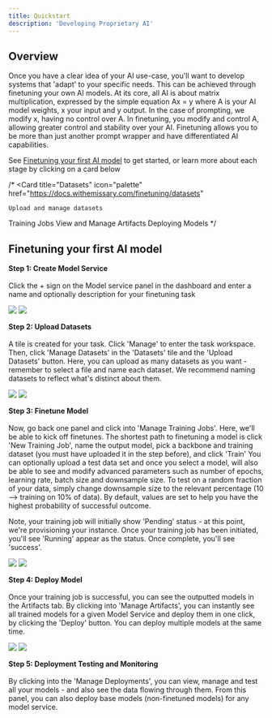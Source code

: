 ```yaml
---
title: Quickstart
description: 'Developing Proprietary AI'
---
```


## Overview
Once you have a clear idea of your AI use-case, you'll want to develop systems that 'adapt' to your specific needs.
This can be achieved through finetuning your own AI models. At its core, all AI is about matrix multiplication, expressed by the simple equation Ax = y where A is your AI model weights, x your input and y output.
In the case of prompting, we modify x, having no control over A. In finetuning, you modify and control A, allowing greater control and stability over your AI.
Finetuning allows you to be more than just another prompt wrapper and have differentiated AI capabilities. 

See [Finetuning your first AI model](#finetuning-your-first-ai-model) to get started, or learn more about each stage by clicking on a card below

/*
<CardGroup cols={2}>
  <Card
    title="Datasets"
    icon="palette"
    href="https://docs.withemissary.com/finetuning/datasets"
  >
    Upload and manage datasets
  </Card>
   <Card
    title="Training Jobs"
    icon="palette"
    href="https://docs.withemissary.com/finetuning/training_jobs"
  >
    Training Jobs
  </Card>
   <Card
    title="Artifacts"
    icon="palette"
    href="https://docs.withemissary.com/finetuning/artifacts"
  >
    View and Manage Artifacts
  </Card>
   <Card
    title="Deployment"
    icon="palette"
    href="https://docs.withemissary.com/finetuning/deployment"
  >
    Deploying Models
  </Card>
</CardGroup>
*/

## Finetuning your first AI model

**Step 1: Create Model Service** <br></br>
Click the + sign on the Model service panel in the dashboard and enter a name and optionally description for your finetuning task

<CardGroup cols={2}>
  <Card>
    <img src="/images/finetuning/model_services.png" />
  </Card>
  <Card>
    <img src="/images/finetuning/new_model_service.png" />
  </Card>
</CardGroup>

**Step 2: Upload Datasets** <br></br>
A tile is created for your task. Click 'Manage' to enter the task workspace. Then, click 'Manage Datasets' in the 'Datasets' tile and the 'Upload Datasets' button.
Here, you can upload as many datasets as you want - remember to select a file and name each dataset. We recommend naming datasets to reflect what's distinct about them.

<CardGroup cols={2}>
  <Card>
    <img src="/images/finetuning/manage_datasets.png" />
  </Card>
  <Card>
    <img src="/images/finetuning/upload_dataset.png" />
  </Card>
</CardGroup>

**Step 3: Finetune Model** <br></br>
Now, go back one panel and click into 'Manage Training Jobs'. Here, we'll be able to kick off finetunes. The shortest path to finetuning a model is click 'New Training Job', name the output model, pick a backbone and training dataset (you must have uploaded it in the step before), and click 'Train'
You can optionally upload a test data set and once you select a model, will also be able to see and modify advanced parameters such as number of epochs, learning rate, batch size and downsample size.
To test on a random fraction of your data, simply change downsample size to the relevant percentage (10 --> training on 10% of data). By default, values are set to help you have the highest probability of successful outcome. 

Note, your training job will initially show 'Pending' status - at this point, we're provisioning your instance. 
Once your training job has been initiated, you'll see 'Running' appear as the status. 
Once complete, you'll see 'success'.

<Frame>
  <img src="/images/finetuning/training_job.png" style={{ borderRadius: '0.5rem' }} />
</Frame>
<Frame>
  <img src="/images/finetuning/training.png" style={{ borderRadius: '0.5rem' }} />
</Frame>


**Step 4: Deploy Model** <br></br> 
Once your training job is successful, you can see the outputted models in the Artifacts tab. By clicking into 'Manage Artifacts', you can instantly see all trained models for a given Model Service and deploy them in one click, by clicking the 'Deploy' button.
You can deploy multiple models at the same time.

<Frame>
  <img src="/images/finetuning/success_job.usng" style={{ borderRadius: '0.5rem' }} />
</Frame>
<Frame>
  <img src="/images/finetuning/deploy_model.png" style={{ borderRadius: '0.5rem' }} />
</Frame>


**Step 5: Deployment Testing and Monitoring** <br></br>
By clicking into the 'Manage Deployments', you can view, manage and test all your models - and also see the data flowing through them.
From this panel, you can also deploy base models (non-finetuned models) for any model service.
